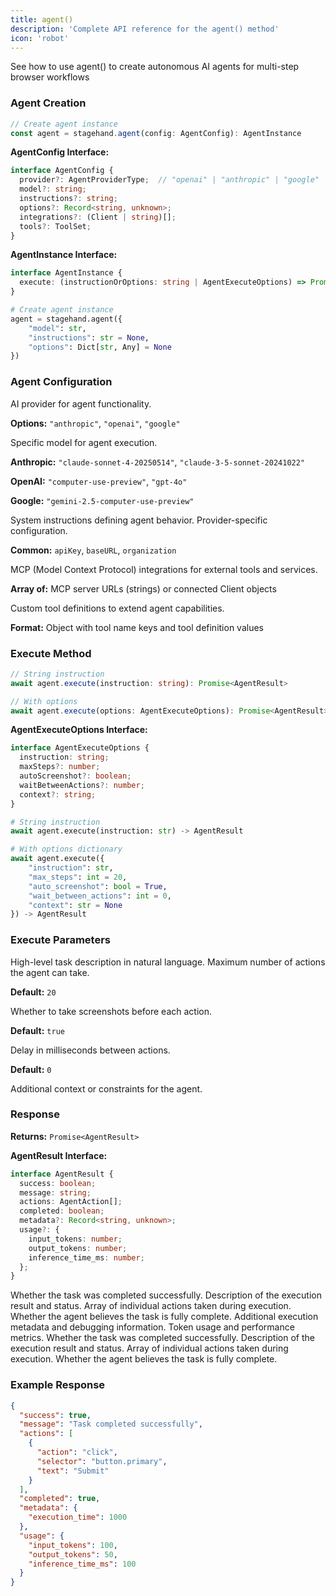 ```yaml
---
title: agent()
description: 'Complete API reference for the agent() method'
icon: 'robot'
---
```


<CardGroup cols={1}>
<Card title="Agent" icon="robot" href="/basics/agent">
  See how to use agent() to create autonomous AI agents for multi-step browser workflows
</Card>
</CardGroup>

### Agent Creation

<Tabs>
<Tab title="TypeScript">

```typescript
// Create agent instance
const agent = stagehand.agent(config: AgentConfig): AgentInstance
```

**AgentConfig Interface:**
```typescript
interface AgentConfig {
  provider?: AgentProviderType;  // "openai" | "anthropic" | "google"
  model?: string;
  instructions?: string;
  options?: Record<string, unknown>;
  integrations?: (Client | string)[];
  tools?: ToolSet;
}
```

**AgentInstance Interface:**
```typescript
interface AgentInstance {
  execute: (instructionOrOptions: string | AgentExecuteOptions) => Promise<AgentResult>;
}
```

</Tab>
<Tab title="Python">

```python
# Create agent instance
agent = stagehand.agent({
    "model": str,
    "instructions": str = None,
    "options": Dict[str, Any] = None
})
```

</Tab>
</Tabs>

### Agent Configuration

<ParamField path="provider" type="AgentProviderType" optional>
  AI provider for agent functionality.
  
  **Options:** `"anthropic"`, `"openai"`, `"google"`
</ParamField>

<ParamField path="model" type="string" optional>
  Specific model for agent execution.

  **Anthropic:** `"claude-sonnet-4-20250514"`, `"claude-3-5-sonnet-20241022"`
  
  **OpenAI:** `"computer-use-preview"`, `"gpt-4o"`

  **Google:** `"gemini-2.5-computer-use-preview"`

</ParamField>

<ParamField path="instructions" type="string" optional>
  System instructions defining agent behavior.
</ParamField>

<ParamField path="options" type="Record<string, unknown>" optional>
  Provider-specific configuration.
  
  **Common:** `apiKey`, `baseURL`, `organization`
</ParamField>

<ParamField path="integrations" type="(Client | string)[]" optional>
  MCP (Model Context Protocol) integrations for external tools and services.
  
  **Array of:** MCP server URLs (strings) or connected Client objects
</ParamField>

<ParamField path="tools" type="ToolSet" optional>
  Custom tool definitions to extend agent capabilities.
  
  **Format:** Object with tool name keys and tool definition values
</ParamField>

### Execute Method

<Tabs>
<Tab title="TypeScript">

```typescript
// String instruction
await agent.execute(instruction: string): Promise<AgentResult>

// With options
await agent.execute(options: AgentExecuteOptions): Promise<AgentResult>
```

**AgentExecuteOptions Interface:**
```typescript
interface AgentExecuteOptions {
  instruction: string;
  maxSteps?: number;
  autoScreenshot?: boolean;
  waitBetweenActions?: number;
  context?: string;
}
```

</Tab>
<Tab title="Python">

```python
# String instruction
await agent.execute(instruction: str) -> AgentResult

# With options dictionary
await agent.execute({
    "instruction": str,
    "max_steps": int = 20,
    "auto_screenshot": bool = True,
    "wait_between_actions": int = 0,
    "context": str = None
}) -> AgentResult
```

</Tab>
</Tabs>

### Execute Parameters

<ParamField path="instruction" type="string" required>
  High-level task description in natural language.
</ParamField>

<ParamField path="maxSteps" type="number" optional>
  Maximum number of actions the agent can take.
  
  **Default:** `20`
</ParamField>

<ParamField path="autoScreenshot" type="boolean" optional>
  Whether to take screenshots before each action.
  
  **Default:** `true`
</ParamField>

<ParamField path="waitBetweenActions" type="number" optional>
  Delay in milliseconds between actions.
  
  **Default:** `0`
</ParamField>

<ParamField path="context" type="string" optional>
  Additional context or constraints for the agent.
</ParamField>

### Response

**Returns:** `Promise<AgentResult>`

**AgentResult Interface:**
```typescript
interface AgentResult {
  success: boolean;
  message: string;
  actions: AgentAction[];
  completed: boolean;
  metadata?: Record<string, unknown>;
  usage?: {
    input_tokens: number;
    output_tokens: number;
    inference_time_ms: number;
  };
}
```

<Tabs>
<Tab title="TypeScript">

<ParamField path="success" type="boolean">
  Whether the task was completed successfully.
</ParamField>

<ParamField path="message" type="string">
  Description of the execution result and status.
</ParamField>

<ParamField path="actions" type="AgentAction[]">
  Array of individual actions taken during execution.
</ParamField>

<ParamField path="completed" type="boolean">
  Whether the agent believes the task is fully complete.
</ParamField>

<ParamField path="metadata" type="Record<string, unknown>" optional>
  Additional execution metadata and debugging information.
</ParamField>

<ParamField path="usage" type="object" optional>
  Token usage and performance metrics.
</ParamField>

</Tab>
<Tab title="Python">

<ParamField path="success" type="boolean">
  Whether the task was completed successfully.
</ParamField>

<ParamField path="message" type="string">
  Description of the execution result and status.
</ParamField>

<ParamField path="actions" type="AgentAction[]">
  Array of individual actions taken during execution.
</ParamField>

<ParamField path="completed" type="boolean">
  Whether the agent believes the task is fully complete.
</ParamField>

</Tab>
</Tabs>

### Example Response
```json
{
  "success": true,
  "message": "Task completed successfully",
  "actions": [
    {
      "action": "click",
      "selector": "button.primary",
      "text": "Submit"
    }
  ],
  "completed": true,
  "metadata": {
    "execution_time": 1000
  },
  "usage": {
    "input_tokens": 100,
    "output_tokens": 50,
    "inference_time_ms": 100
  }
}
```